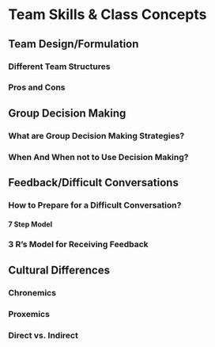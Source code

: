 # Team Skills & Class Concepts {#teamskills}

## Team Design/Formulation

### Different Team Structures

### Pros and Cons

## Group Decision Making

### What are Group Decision Making Strategies?

### When And When not to Use Decision Making?

## Feedback/Difficult Conversations

### How to Prepare for a Difficult Conversation?

#### 7 Step Model

### 3 R's Model for Receiving Feedback

## Cultural Differences

### Chronemics

### Proxemics

### Direct vs. Indirect


